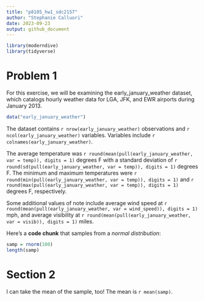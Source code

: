 ```yaml
---
title: "p8105_hw1_sdc2157"
author: "Stephanie Calluori"
date: 2023-09-23
output: github_document
---
```


```r
library(moderndive)
library(tidyverse)
```

# Problem 1

For this exercise, we will be examining the early_january_weather dataset, which catalogs hourly weather data for LGA, JFK, and EWR airports during January 2013. 

```r
data("early_january_weather")
```

The  dataset contains `r nrow(early_january_weather)` observations and `r ncol(early_january_weather)` variables. Variables include `r colnames(early_january_weather)`. 

The average temperature was `r round(mean(pull(early_january_weather, var = temp)), digits = 1)` degrees F with a standard deviation of `r round(sd(pull(early_january_weather, var = temp)), digits = 1)` degrees F. The minimum and maximum temperatures were `r round(min(pull(early_january_weather, var = temp)), digits = 1)` and `r round(max(pull(early_january_weather, var = temp)), digits = 1)` degrees F, respectively.

Some additional values of note include average wind speed at `r round(mean(pull(early_january_weather, var = wind_speed)), digits = 1)` mph, and average visibility  at `r round(mean(pull(early_january_weather, var = visib)), digits = 1)` miles.


Here's a **code chunk** that samples from 
a _normal distribution_:

```r
samp = rnorm(100)
length(samp)
```

# Section 2

I can take the mean of the sample, too!
The mean is `r mean(samp)`.